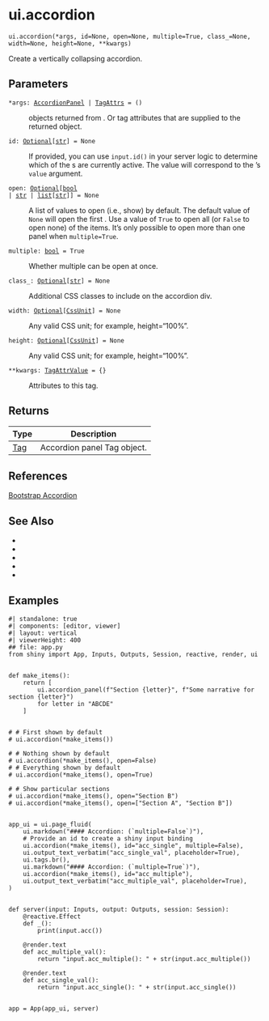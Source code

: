 # ui.accordion { #shiny.ui.accordion }

`ui.accordion(*args, id=None, open=None, multiple=True, class_=None, width=None, height=None, **kwargs)`

Create a vertically collapsing accordion.

## Parameters

<code><span class="parameter-name">*args</span><span class="parameter-annotation-sep">:</span> <span class="parameter-annotation">[AccordionPanel](`shiny.ui._accordion.AccordionPanel`) \| [TagAttrs](`htmltools.TagAttrs`)</span> <span class="parameter-default-sep">=</span> <span class="parameter-default">()</span></code>

:   [](:class:`~shiny.ui.AccordionPanel`) objects returned from
    [](:func:`~shiny.ui.accordion_panel`). Or tag attributes that are
    supplied to the returned [](:class:`~htmltools.Tag`) object.

<code><span class="parameter-name">id</span><span class="parameter-annotation-sep">:</span> <span class="parameter-annotation">[Optional](`typing.Optional`)\[[str](`str`)\]</span> <span class="parameter-default-sep">=</span> <span class="parameter-default">None</span></code>

:   If provided, you can use `input.id()` in your server logic to determine which of
    the [](:func:`~shiny.ui.accordion_panel`)s are currently active. The
    value will correspond to the [](:func:`~shiny.ui.accordion_panel`)'s
    `value` argument.

<code><span class="parameter-name">open</span><span class="parameter-annotation-sep">:</span> <span class="parameter-annotation">[Optional](`typing.Optional`)\[[bool](`bool`) \| [str](`str`) \| [list](`list`)\[[str](`str`)\]\]</span> <span class="parameter-default-sep">=</span> <span class="parameter-default">None</span></code>

:   A list of [](:func:`~shiny.ui.accordion_panel`) values to open (i.e.,
    show) by default. The default value of `None` will open the first
    [](:func:`~shiny.ui.accordion_panel`). Use a value of `True` to open
    all (or `False` to open none) of the items. It's only possible to open more than
    one panel when `multiple=True`.

<code><span class="parameter-name">multiple</span><span class="parameter-annotation-sep">:</span> <span class="parameter-annotation">[bool](`bool`)</span> <span class="parameter-default-sep">=</span> <span class="parameter-default">True</span></code>

:   Whether multiple [](:func:`~shiny.ui.accordion_panel`) can be open at
    once.

<code><span class="parameter-name">class_</span><span class="parameter-annotation-sep">:</span> <span class="parameter-annotation">[Optional](`typing.Optional`)\[[str](`str`)\]</span> <span class="parameter-default-sep">=</span> <span class="parameter-default">None</span></code>

:   Additional CSS classes to include on the accordion div.

<code><span class="parameter-name">width</span><span class="parameter-annotation-sep">:</span> <span class="parameter-annotation">[Optional](`typing.Optional`)\[[CssUnit](`shiny.ui.css._css_unit.CssUnit`)\]</span> <span class="parameter-default-sep">=</span> <span class="parameter-default">None</span></code>

:   Any valid CSS unit; for example, height="100%".

<code><span class="parameter-name">height</span><span class="parameter-annotation-sep">:</span> <span class="parameter-annotation">[Optional](`typing.Optional`)\[[CssUnit](`shiny.ui.css._css_unit.CssUnit`)\]</span> <span class="parameter-default-sep">=</span> <span class="parameter-default">None</span></code>

:   Any valid CSS unit; for example, height="100%".

<code><span class="parameter-name">**kwargs</span><span class="parameter-annotation-sep">:</span> <span class="parameter-annotation">[TagAttrValue](`htmltools.TagAttrValue`)</span> <span class="parameter-default-sep">=</span> <span class="parameter-default">{}</span></code>

:   Attributes to this tag.

## Returns

| Type                   | Description                 |
|------------------------|-----------------------------|
| [Tag](`htmltools.Tag`) | Accordion panel Tag object. |




## References

[Bootstrap Accordion](https://getbootstrap.com/docs/5.3/components/accordion/)



## See Also

* [](:func:`~shiny.ui.accordion_panel`)
* [](:func:`~shiny.ui.update_accordion`)
* [](:func:`~shiny.ui.insert_accordion_panel`)
* [](:func:`~shiny.ui.remove_accordion_panel`)
* [](:func:`~shiny.ui.update_accordion_panel`)

## Examples


```shinylive-python
#| standalone: true
#| components: [editor, viewer]
#| layout: vertical
#| viewerHeight: 400
## file: app.py
from shiny import App, Inputs, Outputs, Session, reactive, render, ui


def make_items():
    return [
        ui.accordion_panel(f"Section {letter}", f"Some narrative for section {letter}")
        for letter in "ABCDE"
    ]


# # First shown by default
# ui.accordion(*make_items())

# # Nothing shown by default
# ui.accordion(*make_items(), open=False)
# # Everything shown by default
# ui.accordion(*make_items(), open=True)

# # Show particular sections
# ui.accordion(*make_items(), open="Section B")
# ui.accordion(*make_items(), open=["Section A", "Section B"])


app_ui = ui.page_fluid(
    ui.markdown("#### Accordion: (`multiple=False`)"),
    # Provide an id to create a shiny input binding
    ui.accordion(*make_items(), id="acc_single", multiple=False),
    ui.output_text_verbatim("acc_single_val", placeholder=True),
    ui.tags.br(),
    ui.markdown("#### Accordion: (`multiple=True`)"),
    ui.accordion(*make_items(), id="acc_multiple"),
    ui.output_text_verbatim("acc_multiple_val", placeholder=True),
)


def server(input: Inputs, output: Outputs, session: Session):
    @reactive.Effect
    def _():
        print(input.acc())

    @render.text
    def acc_multiple_val():
        return "input.acc_multiple(): " + str(input.acc_multiple())

    @render.text
    def acc_single_val():
        return "input.acc_single(): " + str(input.acc_single())


app = App(app_ui, server)

```

